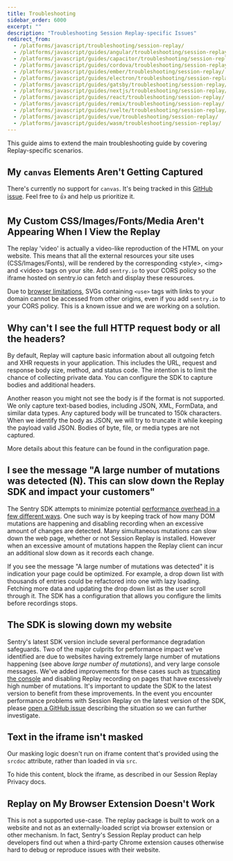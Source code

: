 ```yaml
---
title: Troubleshooting
sidebar_order: 6000
excerpt: ""
description: "Troubleshooting Session Replay-specific Issues"
redirect_from:
  - /platforms/javascript/troubleshooting/session-replay/
  - /platforms/javascript/guides/angular/troubleshooting/session-replay/
  - /platforms/javascript/guides/capacitor/troubleshooting/session-replay/
  - /platforms/javascript/guides/cordova/troubleshooting/session-replay/
  - /platforms/javascript/guides/ember/troubleshooting/session-replay/
  - /platforms/javascript/guides/electron/troubleshooting/session-replay/
  - /platforms/javascript/guides/gatsby/troubleshooting/session-replay/
  - /platforms/javascript/guides/nextjs/troubleshooting/session-replay/
  - /platforms/javascript/guides/react/troubleshooting/session-replay/
  - /platforms/javascript/guides/remix/troubleshooting/session-replay/
  - /platforms/javascript/guides/svelte/troubleshooting/session-replay/
  - /platforms/javascript/guides/vue/troubleshooting/session-replay/
  - /platforms/javascript/guides/wasm/troubleshooting/session-replay/
---
```


This guide aims to extend the <PlatformLink to="/troubleshooting/">main troubleshooting</PlatformLink> guide by covering Replay-specific scenarios.

## My `canvas` Elements Aren't Getting Captured

There's currently no support for `canvas`. It's being tracked in this [GitHub issue](https://github.com/getsentry/sentry-javascript/issues/6519). Feel free to 👍 and help us prioritize it.

## My Custom CSS/Images/Fonts/Media Aren't Appearing When I View the Replay

The replay 'video' is actually a video-like reproduction of the HTML on your website. This means that all the external resources your site uses (CSS/Images/Fonts), will be rendered by the corresponding &lt;style&gt;, &lt;img&gt; and &lt;video&gt; tags on your site. Add `sentry.io` to your CORS policy so the iframe hosted on sentry.io can fetch and display these resources.

<Alert>

Due to [browser limitations](https://developer.mozilla.org/en-US/docs/Web/SVG/Element/use), SVGs containing `<use>` tags with links to your domain cannot be accessed from other origins, even if you add `sentry.io` to your CORS policy. This is a known issue and we are working on a solution.

</Alert>

## Why can't I see the full HTTP request body or all the headers?

By default, Replay will capture basic information about all outgoing fetch and XHR requests in your application. This includes the URL, request and response body size, method, and status code.
The intention is to limit the chance of collecting private data. You can <PlatformLink to="/session-replay/configuration/">configure the SDK to capture bodies and additional headers</PlatformLink>.

Another reason you might not see the body is if the format is not supported. We only capture text-based bodies, including JSON, XML, FormData, and similar data types. Any captured body will be truncated to 150k characters. When we identify the body as JSON, we will try to truncate it while keeping the payload valid JSON. Bodies of byte, file, or media types are not captured.

More details about this feature can be found in the <PlatformLink to="/session-replay/configuration/">configuration page</PlatformLink>.

## I see the message "A large number of mutations was detected (N). This can slow down the Replay SDK and impact your customers"

The Sentry SDK attempts to minimize potential [performance overhead in a few different ways](/product/session-replay/performance-overhead/#how-is-session-replay-optimized). One such way is by keeping track of how many DOM mutations are happening and disabling recording when an excessive amount of changes are detected. Many simultaneous mutations can slow down the web page, whether or not Session Replay is installed. However when an excessive amount of mutations happen the Replay client can incur an additional slow down as it records each change.

If you see the message "A large number of mutations was detected" it is indication your page could be optimized. For example, a drop down list with thousands of entries could be refactored into one with lazy loading. Fetching more data and updating the drop down list as the user scroll through it. The SDK has a <PlatformLink to="/session-replay/configuration/#mutation-limits">configuration that allows you configure the limits</PlatformLink> before recordings stops.

## The SDK is slowing down my website

Sentry's latest SDK version include several performance degradation safeguards. Two of the major culprits for performance impact we've identified are due to websites having extremely large number of mutations happening (see above _large number of mutations_), and very large console messages. We've added improvements for these cases such as [truncating the console](https://github.com/getsentry/sentry-javascript/pull/7917) and disabling Replay recording on pages that have excessively high number of mutations. It's important to update the SDK to the latest version to benefit from these improvements. In the event you encounter performance problems with Session Replay on the latest version of the SDK, please [open a GitHub issue](https://github.com/getsentry/sentry-javascript/issues/new?assignees=&labels=Type%3A+Bug&projects=&template=bug.yml) describing the situation so we can further investigate.

## Text in the iframe isn't masked

Our masking logic doesn't run on iframe content that's provided using the `srcdoc` attribute, rather than loaded in via `src`.

To hide this content, block the iframe, as described in our Session Replay <PlatformLink to="/session-replay/privacy/#blocking">Privacy</PlatformLink> docs.

## Replay on My Browser Extension Doesn't Work

This is not a supported use-case. The replay package is built to work on a website and not as an externally-loaded script via browser extension or other mechanism. In fact, Sentry's Session Replay product can help developers find out when a third-party Chrome extension causes otherwise hard to debug or reproduce issues with their website.
